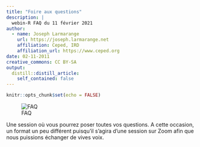 ```yaml
---
title: "Foire aux questions"
description: |
  webin-R FAQ du 11 février 2021
author:
  - name: Joseph Larmarange
    url: https://joseph.larmarange.net
    affiliation: Ceped, IRD
    affiliation_url: https://www.ceped.org
date: 02-11-2011
creative_commons: CC BY-SA
output:
  distill::distill_article:
    self_contained: false
---
```



```r
knitr::opts_chunk$set(echo = FALSE)
```

![FAQ](ecran_titre_webin-R_FAQ.png)

Une session où vous pourrez poser toutes vos questions. A cette occasion, un format un peu différent puisqu’il s’agira d’une session sur Zoom afin que nous puissions échanger de vives voix.


